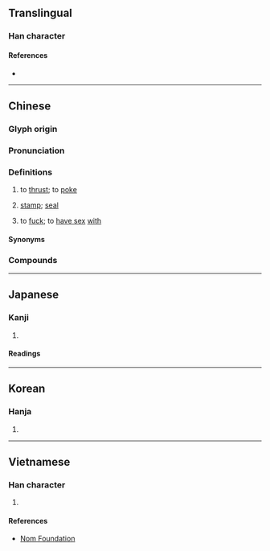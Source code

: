 {{character info}}
==Translingual==

===Han character===
{{Han char|rn=62|rad=戈|as=14|sn=18|four=13250|canj=SGI|ids=⿰翟戈}}

====References====
* {{Han ref|kx=0414.240|dkj=11684|dj=0758.150|hdz=21414.040|uh=6233|ud=25139|bh=C257|bd=49751}}

----

==Chinese==
{{zh-forms|alt=⿰出戈-second round simplified}}

===Glyph origin===
{{Han etym}}

===Pronunciation===
{{zh-pron
|m=chuō
|m-s=
|c=coek3,cok3,zoek3
|c-t=
|g=
|h=pfs=
|j=
|mb=
|md=
|mn=chhok
|mn-t=
|w=4tshoq
|x=
|oc=y
|cat=v,n
}}

===Definitions===
{{zh-hanzi}}

# to [[thrust]]; to [[poke]]
#: {{zh-x|我 戳 傷 了 手。|I got my hand stabbed.}}
# [[stamp]]; [[seal]]
#: {{zh-co|蓋 戳子{zi}|to affix a seal}}
# {{lb|zh|dialectal}} to [[fuck]]; to [[have sex]] [[with]]

====Synonyms====
{{zh-dial}}
{{zh-dial|肏}}

===Compounds===
{{zh-der|戳事|戳兒|戳印|戳子|戳得住|戳燈|戳短拳|戳破|戳穿|戳紗|戳肺管子|戳脊梁骨|戳舌|戳記|指指戳戳|郵戳|長戳}}

----

==Japanese==

===Kanji===
{{ja-kanji|grade=|rs=戈14}}

# {{rfdef|ja|sort=戈14}}

====Readings====
{{ja-readings
|goon=たく
|kanon=たく
|kun=さす, つく}}

----

==Korean==

===Hanja===
{{ko-hanja|hangeul=착|eumhun=|rv=chak|mr=ch'ak|y=chak}}

# {{rfdef|ko|sort=戈14}}

----

==Vietnamese==

===Han character===
{{vi-readings|rs=戈14|reading=chạc, trộ}}

# {{rfdef|vi|sort=戈14}}

====References====
* [http://nomfoundation.org/common/nom_details.php?codepoint=6233 Nom Foundation]